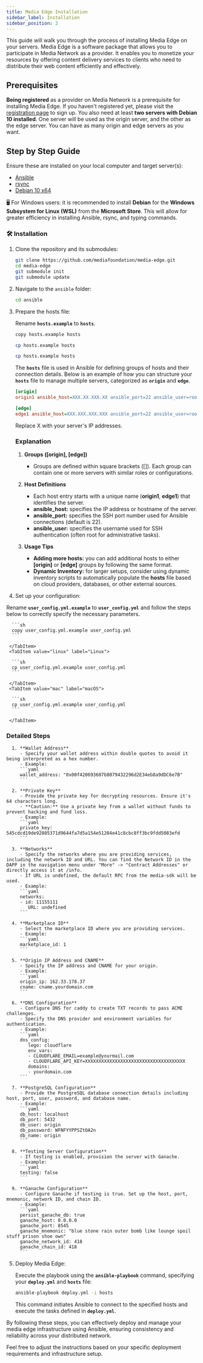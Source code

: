 ```yaml
---
title: Media Edge Installation
sidebar_label: Installation
sidebar_position: 2
---
```



This guide will walk you through the process of installing Media Edge on your servers. Media Edge is a software package that allows you to participate in Media Network as a provider. It enables you to monetize your resources by offering content delivery services to clients who need to distribute their web content efficiently and effectively.

## Prerequisites

**Being registered** as a provider on Media Network is a prerequisite for installing Media Edge. If you haven't registered yet, please visit the [registration page](https://www.media.network/register) to sign up.
You also need at least **two servers with Debian 10 installed**. One server will be used as the origin server, and the other as the edge server. You can have as many origin and edge servers as you want.

## Step by Step Guide

Ensure these are installed on your local computer and target server(s):

- [Ansible](https://docs.ansible.com/ansible/latest/installation_guide/intro_installation.html#installing-ansible-on-specific-operating-systems)
- [rsync](https://rsync.samba.org/)
- [Debian 10 x64](https://www.debian.org/releases/buster/debian-installer/)

🖥️ For Windows users: it is recommended to install **Debian** for the **Windows Subsystem for Linux (WSL)** from the **Microsoft Store**. This will allow for greater efficiency in installing Ansible, rsync, and typing commands.

### 🛠️ Installation

1. Clone the repository and its submodules:
   ```sh
   git clone https://github.com/mediafoundation/media-edge.git
   cd media-edge
   git submodule init
   git submodule update
   ```
2. Navigate to the `ansible` folder:
   ```sh
   cd ansible
   ```
3. Prepare the hosts file:

   Rename **`hosts.example`** to **`hosts`**.

   <Tabs groupId="operating-systems">
     <TabItem value="win" label="Windows">

      ```sh
      copy hosts.example hosts
      ```

     </TabItem>
     <TabItem value="linux" label="Linux">

      ```sh
      cp hosts.example hosts
      ```

     </TabItem>
     <TabItem value="mac" label="macOS">

      ```sh
      cp hosts.example hosts
      ```

     </TabItem>
   </Tabs>

   The **`hosts`** file is used in Ansible for defining groups of hosts and their connection details. Below is an example of how you can structure your **`hosts`** file to manage multiple servers, categorized as **`origin`** and **`edge`**.

   ```ini
   [origin]
   origin1 ansible_host=XXX.XX.XXX.XX ansible_port=22 ansible_user=root

   [edge]
   edge1 ansible_host=XXX.XXX.XXX.XXX ansible_port=22 ansible_user=root
   ```

   Replace X with your server's IP addresses.

   ### Explanation

   1. **Groups ([origin], [edge])**
         - Groups are defined within square brackets ([]). Each group can contain one or more servers with similar roles or configurations.

   2. **Host Definitions**
         - Each host entry starts with a unique name (**origin1**, **edge1**) that identifies the server.
         - **ansible_host:** specifies the IP address or hostname of the server.
         - **ansible_port:** specifies the SSH port number used for Ansible connections (default is 22).
         - **ansible_user:** specifies the username used for SSH authentication (often root for administrative tasks).

   2. **Usage Tips**
         - **Adding more hosts:** you can add additional hosts to either **[origin]** or **[edge]** groups by following the same format.
         - **Dynamic Inventory:** for larger setups, consider using dynamic inventory scripts to automatically populate the **hosts** file based on cloud providers, databases, or other external sources.


 4. Set up your configuration:

   Rename **`user_config.yml.example`** to **`user_config.yml`** and follow the steps below to correctly specify the necessary parameters.

   <Tabs groupId="operating-systems">
     <TabItem value="win" label="Windows">

      ```sh
      copy user_config.yml.example user_config.yml
      ```

     </TabItem>
     <TabItem value="linux" label="Linux">

      ```sh
      cp user_config.yml.example user_config.yml
      ```

     </TabItem>
     <TabItem value="mac" label="macOS">

      ```sh
      cp user_config.yml.example user_config.yml
      ```

     </TabItem>
   </Tabs>

   ### Detailed Steps
   
      1. **Wallet Address**
         - Specify your wallet address within double quotes to avoid it being interpreted as a hex number.
         - Example:
         ```yaml
         wallet_address: "0x00f420693607b8079432296d2E34eb8a9dDC6e7B"
         ```

      2. **Private Key**
         - Provide the private key for decrypting resources. Ensure it's 64 characters long.
         - **Caution:** Use a private key from a wallet without funds to prevent hacking and fund loss.
         - Example:
         ```yaml
         private_key: 545cdcd19de92805371d9644fa7d5a154e51204e41c8cbc8ff3bc9fdd5083efd
         ```

      3. **Networks**
         - Specify the networks where you are providing services, including the network ID and URL. You can find the Network ID in the DAPP in the navigation menu under "More" -> "Contract Addresses" or directly access it at /info.
         - If URL is undefined, the default RPC from the media-sdk will be used.
         - Example:
         ```yaml
         networks:
         - id: 11155111
            URL: undefined
         ```

      4. **Marketplace ID**
         - Select the marketplace ID where you are providing services.
         - Example:
         ```yaml
         marketplace_id: 1
         ```

      5. **Origin IP Address and CNAME**
         - Specify the IP address and CNAME for your origin.
         - Example:
         ```yaml
         origin_ip: 162.33.178.37
         cname: cname.yourdomain.com
         ```

      6. **DNS Configuration**
         - Configure DNS for caddy to create TXT records to pass ACME challenges.
         - Specify the DNS provider and environment variables for authentication.
         - Example:
         ```yaml
         dns_config: 
            lego: cloudflare 
            env_vars: 
            - CLOUDFLARE_EMAIL=example@yourmail.com
            - CLOUDFLARE_API_KEY=XXXXXXXXXXXXXXXXXXXXXXXXXXXXXXXXXXXXX
            domains: 
            - yourdomain.com
         ```

      7. **PostgreSQL Configuration**
         - Provide the PostgreSQL database connection details including host, port, user, password, and database name.
         - Example:
         ```yaml
         db_host: localhost
         db_port: 5432
         db_user: origin
         db_password: WFNFYYPPSZtOA2n
         db_name: origin
         ```

      8. **Testing Server Configuration**
         - If testing is enabled, provision the server with Ganache.
         - Example:
         ```yaml
         testing: false
         ```

      9. **Ganache Configuration**
         - Configure Ganache if testing is true. Set up the host, port, mnemonic, network ID, and chain ID.
         - Example:
         ```yaml
         persist_ganache_db: true
         ganache_host: 0.0.0.0
         ganache_port: 8545
         ganache_mnemonic: "blue stone rain outer bomb like lounge spoil stuff prison shoe own"
         ganache_network_id: 418
         ganache_chain_id: 418
         ```

5. Deploy Media Edge:

   Execute the playbook using the **`ansible-playbook`** command, specifying your **`deploy.yml`** and **`hosts`** file:

   ```sh
   ansible-playbook deploy.yml -i hosts
   ```

   This command initiates Ansible to connect to the specified hosts and execute the tasks defined in **`deploy.yml`**.

By following these steps, you can effectively deploy and manage your media edge infrastructure using Ansible, ensuring consistency and reliability across your distributed network.

Feel free to adjust the instructions based on your specific deployment requirements and infrastructure setup.